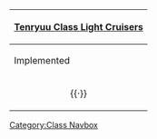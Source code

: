 {| class="mw-collapsible mw-collapsed wikitable" align=center
! [[:Category:Tenryuu Class|Tenryuu Class Light Cruisers]]
|-
! Implemented
|-
| align=center | {{ShipLink|Tenryuu}}{{·}}{{ShipLink|Tatsuta}}
|}<noinclude>[[Category:Class Navbox]]</noinclude>